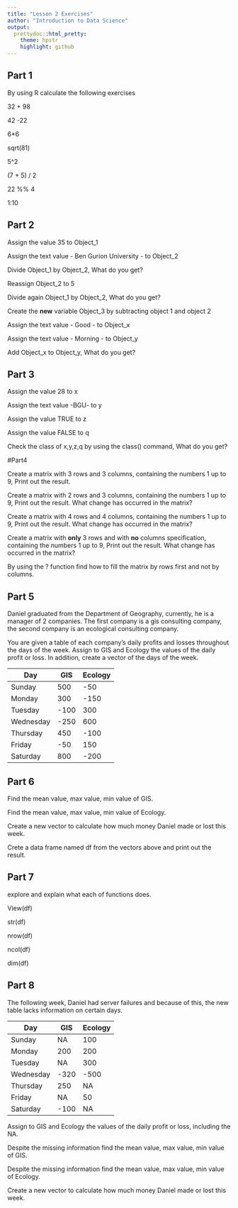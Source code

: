 ```yaml
---
title: "Lesson 2 Exercises"
author: "Introduction to Data Science"
output:
  prettydoc::html_pretty:
    theme: hpstr
    highlight: github
---
```


## Part 1

By using R calculate the following exercises

32 + 98

42 -22

6*6

sqrt(81)

5^2

(7 + 5) / 2 

22 %% 4

1:10

## Part 2

Assign the value 35 to Object_1

Assign the text value - Ben Gurion University - to Object_2

Divide Object_1 by Object_2, What do you get?

Reassign Object_2 to 5

Divide again Object_1 by Object_2, What do you get?

Create the **new** variable Object_3 by subtracting object 1 and object 2

Assign the text value - Good - to Object_x

Assign the text value - Morning - to Object_y

Add Object_x to Object_y, What do you get?

## Part 3

Assign the value 28 to x

Assign the text value -BGU- to y

Assign the value TRUE  to z

Assign the value FALSE  to q

Check the class of x,y,z,q by using the class() command, What do you get?


#Part4

Create a matrix with 3 rows and 3 columns, containing the numbers 1 up to 9, Print out the result.


Create a matrix with 2 rows and 3 columns, containing the numbers 1 up to 9, Print out the result. What change has occurred in the matrix?

Create a matrix with 4 rows and 4 columns, containing the numbers 1 up to 9, Print out the result. What change has occurred in the matrix?

Create a matrix with **only** 3 rows and with **no** columns specification, containing the numbers 1 up to 9, Print out the result. What change has occurred in the matrix?

By using the ? function find how to fill the matrix by rows first and not by columns.

## Part 5

Daniel graduated from the Department of Geography, currently, he is a manager of 2 companies. The first company is a gis consulting company, the second company is an ecological consulting company.
 
You are given a table of each company's daily profits and losses throughout the days of the week. Assign to GIS and Ecology the values of the daily profit or loss. In addition, create a vector of the days of the week. 

Day | GIS | Ecology 
----|-----|-------
Sunday|500|-50
Monday|300|-150 
Tuesday|-100|300 
Wednesday|-250|600 
Thursday|450|-100 
Friday|-50|150 
Saturday|800|-200 


## Part  6

Find the mean value, max value, min value of GIS.

Find the mean value, max value, min value of Ecology.

Create a new vector to calculate how much money Daniel made or lost this week.

Crete a data frame named df from the vectors above and print out the result.


## Part  7

explore and explain what each of functions does.

View(df)

str(df)

nrow(df)

ncol(df)

dim(df)

## Part  8

The following week, Daniel had server failures and because of this, the new table lacks information on certain days.

Day | GIS | Ecology 
----|-----|-------
Sunday|NA|100
Monday|200|200 
Tuesday|NA|300 
Wednesday|-320|-500 
Thursday|250|NA 
Friday|NA|50
Saturday|-100|NA 

Assign to GIS and Ecology the values of the daily profit or loss, including the NA.

Despite the missing information find the mean value, max value, min value of GIS.

Despite the missing information find the mean value, max value, min value of Ecology.

Create a new vector to calculate how much money Daniel made or lost this week.









